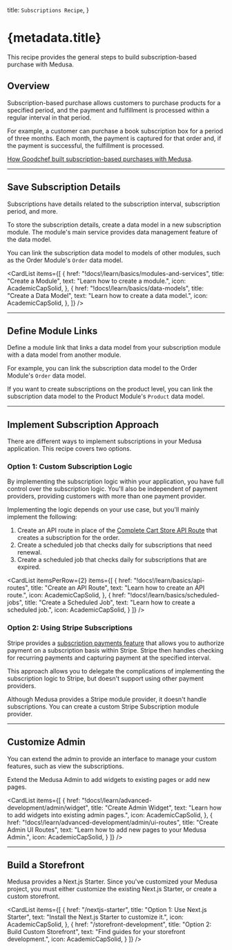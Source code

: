 
  title: `Subscriptions Recipe`,
}

# {metadata.title}

This recipe provides the general steps to build subscription-based purchase with Medusa.

## Overview

Subscription-based purchase allows customers to purchase products for a specified period, and the payment and fulfillment is processed within a regular interval in that period.

For example, a customer can purchase a book subscription box for a period of three months. Each month, the payment is captured for that order and, if the payment is successful, the fulfillment is processed.

<Note title="Related use-case">

[How Goodchef built subscription-based purchases with Medusa](https://medusajs.com/blog/goodchef/).

</Note>

---

## Save Subscription Details

Subscriptions have details related to the subscription interval, subscription period, and more.

To store the subscription details, create a data model in a new subscription module. The module's main service provides data management feature of the data model.

You can link the subscription data model to models of other modules, such as the Order Module's `Order` data model.

<CardList items={[
  {
    href: "!docs!/learn/basics/modules-and-services",
    title: "Create a Module",
    text: "Learn how to create a module.",
    icon: AcademicCapSolid,
  },
  {
    href: "!docs!/learn/basics/data-models",
    title: "Create a Data Model",
    text: "Learn how to create a data model.",
    icon: AcademicCapSolid,
  },
]} />

---

## Define Module Links

Define a module link that links a data model from your subscription module with a data model from another module.

For example, you can link the subscription data model to the Order Module's `Order` data model.

If you want to create subscriptions on the product level, you can link the subscription data model to the Product Module's `Product` data model.

<Card
  href="!docs!/learn/advanced-development/modules/module-links"
  title="Define a Module Link"
  text="Learn how to define a module link."
  icon={AcademicCapSolid}
/>

---

## Implement Subscription Approach

There are different ways to implement subscriptions in your Medusa application. This recipe covers two options.

### Option 1: Custom Subscription Logic

By implementing the subscription logic within your application, you have full control over the subscription logic. You'll also be independent of payment providers, providing customers with more than one payment provider.

Implementing the logic depends on your use case, but you'll mainly implement the following:

1. Create an API route in place of the [Complete Cart Store API Route](!api!/store#carts_postcartsidcomplete) that creates a subscription for the order.
2. Create a scheduled job that checks daily for subscriptions that need renewal.
3. Create a scheduled job that checks daily for subscriptions that are expired.

<CardList itemsPerRow={2} items={[
  {
    href: "!docs!/learn/basics/api-routes",
    title: "Create an API Route",
    text: "Learn how to create an API route.",
    icon: AcademicCapSolid,
  },
  {
    href: "!docs!/learn/basics/scheduled-jobs",
    title: "Create a Scheduled Job",
    text: "Learn how to create a scheduled job.",
    icon: AcademicCapSolid,
  }
]} />

### Option 2: Using Stripe Subscriptions

Stripe provides a [subscription payments feature](https://stripe.com/docs/billing/subscriptions/overview) that allows you to authorize payment on a subscription basis within Stripe. Stripe then handles checking for recurring payments and capturing payment at the specified interval.

This approach allows you to delegate the complications of implementing the subscription logic to Stripe, but doesn't support using other payment providers.

Although Medusa provides a Stripe module provider, it doesn't handle subscriptions. You can create a custom Stripe Subscription module provider.

<Card
  href="/references/payment/provider"
  title="Create Payment Module Provider"
  text="Learn how to create a payment module provider."
  icon={AcademicCapSolid}
/>

---

## Customize Admin

You can extend the admin to provide an interface to manage your custom features, such as view the subscriptions.

Extend the Medusa Admin to add widgets to existing pages or add new pages.

<CardList items={[
  {
    href: "!docs!/learn/advanced-development/admin/widget",
    title: "Create Admin Widget",
    text: "Learn how to add widgets into existing admin pages.",
    icon: AcademicCapSolid,
  },
  {
    href: "!docs!/learn/advanced-development/admin/ui-routes",
    title: "Create Admin UI Routes",
    text: "Learn how to add new pages to your Medusa Admin.",
    icon: AcademicCapSolid,
  }
]} />

---

## Build a Storefront

Medusa provides a Next.js Starter. Since you've customized your Medusa project, you must either customize the existing Next.js Starter, or create a custom storefront.

<CardList items={[
  {
    href: "/nextjs-starter",
    title: "Option 1: Use Next.js Starter",
    text: "Install the Next.js Starter to customize it.",
    icon: AcademicCapSolid,
  },
  {
    href: "/storefront-development",
    title: "Option 2: Build Custom Storefront",
    text: "Find guides for your storefront development.",
    icon: AcademicCapSolid,
  }
]} />
